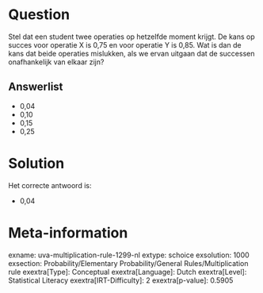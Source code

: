 Question
========

Stel dat een student twee operaties op hetzelfde moment krijgt. De kans
op succes voor operatie X is 0,75 en voor operatie Y is 0,85. Wat is dan
de kans dat beide operaties mislukken, als we ervan uitgaan dat de
successen onafhankelijk van elkaar zijn?

Answerlist
----------

* 0,04
* 0,10
* 0,15
* 0,25

Solution
========

Het correcte antwoord is: 

* 0,04

Meta-information
================
exname: uva-multiplication-rule-1299-nl
extype: schoice
exsolution: 1000
exsection: Probability/Elementary Probability/General Rules/Multiplication rule
exextra[Type]: Conceptual
exextra[Language]: Dutch
exextra[Level]: Statistical Literacy
exextra[IRT-Difficulty]: 2
exextra[p-value]: 0.5905
